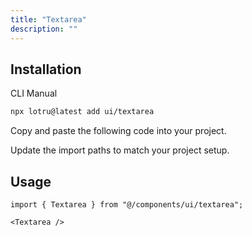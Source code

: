 ```yaml
---
title: "Textarea"
description: ""
---
```


<ComponentPreview id="examples/textarea-01" />

## Installation

<Tabs defaultValue="cli">

<TabsList>
  <TabsTrigger value="cli">CLI</TabsTrigger>
  <TabsTrigger value="manual">Manual</TabsTrigger>
  <TabsIndicator />
</TabsList>

<TabsContent value="cli">

```bash
npx lotru@latest add ui/textarea
```

</TabsContent>

<TabsContent value="manual">

<Steps>

<Step>Copy and paste the following code into your project.</Step>

<ComponentSource id="ui/textarea" />

<Step>Update the import paths to match your project setup.</Step>

</Steps>

</TabsContent>

</Tabs>

## Usage

```tsx
import { Textarea } from "@/components/ui/textarea";
```

```tsx
<Textarea />
```
